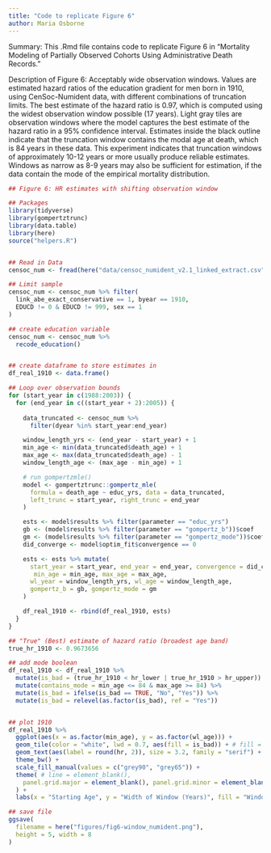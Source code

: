 ```yaml
---
title: "Code to replicate Figure 6"
author: Maria Osborne
---
```


Summary: This .Rmd file contains code to replicate Figure 6 in "Mortality Modeling of Partially Observed Cohorts Using Administrative Death Records." 

Description of Figure 6: Acceptably wide observation windows. Values are estimated hazard ratios of the education gradient for men born in 1910, using CenSoc-Numident data, with different combinations of truncation limits. The best estimate of the hazard ratio is 0.97, which is computed using the widest observation window possible (17 years). Light gray tiles are observation windows where the model captures the best estimate of the hazard ratio in a 95\% confidence interval. Estimates inside the black outline indicate that the truncation window contains the modal age at death, which is 84 years in these data. This experiment indicates that truncation windows of approximately 10-12 years or more usually produce reliable estimates. Windows as narrow as 8-9 years may also be sufficient for estimation, if the data contain the mode of the empirical mortality distribution. 


```r
## Figure 6: HR estimates with shifting observation window

## Packages
library(tidyverse)
library(gompertztrunc)
library(data.table)
library(here)
source("helpers.R")


## Read in Data
censoc_num <- fread(here("data/censoc_numident_v2.1_linked_extract.csv"))

## Limit sample
censoc_num <- censoc_num %>% filter(
  link_abe_exact_conservative == 1, byear == 1910,
  EDUCD != 0 & EDUCD != 999, sex == 1
)

## create education variable
censoc_num <- censoc_num %>%
  recode_education()


## create dataframe to store estimates in
df_real_1910 <- data.frame()

## Loop over observation bounds
for (start_year in c(1988:2003)) {
  for (end_year in c((start_year + 2):2005)) {
    
    data_truncated <- censoc_num %>%
      filter(dyear %in% start_year:end_year)

    window_length_yrs <- (end_year - start_year) + 1
    min_age <- min(data_truncated$death_age) + 1
    max_age <- max(data_truncated$death_age) - 1
    window_length_age <- (max_age - min_age) + 1

    # run gompertzmle()
    model <- gompertztrunc::gompertz_mle(
      formula = death_age ~ educ_yrs, data = data_truncated,
      left_trunc = start_year, right_trunc = end_year
    )

    ests <- model$results %>% filter(parameter == "educ_yrs")
    gb <- (model$results %>% filter(parameter == "gompertz_b"))$coef
    gm <- (model$results %>% filter(parameter == "gompertz_mode"))$coef
    did_converge <- model$optim_fit$convergence == 0

    ests <- ests %>% mutate(
      start_year = start_year, end_year = end_year, convergence = did_converge,
       min_age = min_age, max_age = max_age,
      wl_year = window_length_yrs, wl_age = window_length_age,
      gompertz_b = gb, gompertz_mode = gm
    )

    df_real_1910 <- rbind(df_real_1910, ests)
  }
}

## "True" (Best) estimate of hazard ratio (broadest age band)
true_hr_1910 <- 0.9673656

## add mode boolean
df_real_1910 <- df_real_1910 %>%
  mutate(is_bad = (true_hr_1910 < hr_lower | true_hr_1910 > hr_upper)) %>%
  mutate(contains_mode = min_age <= 84 & max_age >= 84) %>%
  mutate(is_bad = ifelse(is_bad == TRUE, "No", "Yes")) %>%
  mutate(is_bad = relevel(as.factor(is_bad), ref = "Yes"))


## plot 1910
df_real_1910 %>%
  ggplot(aes(x = as.factor(min_age), y = as.factor(wl_age))) +
  geom_tile(color = "white", lwd = 0.7, aes(fill = is_bad)) + # fill = 'gray85') +
  geom_text(aes(label = round(hr, 2)), size = 3.2, family = "serif") +
  theme_bw() +
  scale_fill_manual(values = c("grey90", "grey65")) +
  theme( # line = element_blank(),
    panel.grid.major = element_blank(), panel.grid.minor = element_blank()
  ) +
  labs(x = "Starting Age", y = "Width of Window (Years)", fill = "Window \nCaptures \nBest \nEstimate")

## save file
ggsave(
  filename = here("figures/fig6-window_numident.png"),
  height = 5, width = 8
)
```
